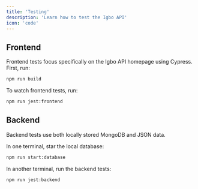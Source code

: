 ```yaml
---
title: 'Testing'
description: 'Learn how to test the Igbo API'
icon: 'code'
---
```


## Frontend

Frontend tests focus specifically on the Igbo API homepage using Cypress. First, run:

```bash
npm run build
```

To watch frontend tests, run:

```bash
npm run jest:frontend
```

## Backend

Backend tests use both locally stored MongoDB and JSON data.

In one terminal, star the local database:

```bash
npm run start:database
```

In another terminal, run the backend tests:

```bash
npm run jest:backend
```

